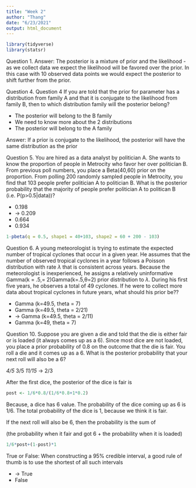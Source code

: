 ```yaml
---
title: "Week 2"
author: "Thang"
date: "6/23/2021"
output: html_document
---
```


```r
library(tidyverse)
library(statsr)
```
<div class="question">
Question 1.
Answer: The posterior is a mixture of prior and the likelihood - as we 
collect data we expect the likelihood will be favored over the prior. In
this case with 10 observed data points we would expect the posterior to
shift further from the prior.
</div>

<div class="question">
Question 4. Question 4
If you are told that the prior for parameter \thetaθ has a distribution from family A and that it is conjugate to the likelihood from family B, then to which distribution family will the posterior belong?

* The posterior will belong to the B family
* We need to know more about the 2 distributions
* The posterior will belong to the A family
</div>

Answer: If a prior is conjugate to the likelihood, the posterior will have the same distribution as the prior

<div class="question">
Question 5. You are hired as a data analyst by politician A. She wants to know the proportion
of people in Metrocity who favor her over politician B. From previous poll
numbers, you place a Beta(40,60) prior on the proportion. From polling 200
randomly sampled people in Metrocity, you find that 103 people prefer politician
A to politician B. What is the posterior probability that the majority of
people prefer politician A to politican B (i.e. P(p>0.5|data))? 

* 0.198
* -> 0.209
* 0.664
* 0.934
</div>

```r
1-pbeta(q = 0.5, shape1 = 40+103, shape2 = 60 + 200 - 103)
```

<div class="question">
Question 6. A young meteorologist is trying to estimate the expected number of tropical cyclones that occur in a given year.  He assumes that the number of observed tropical cyclones in a year follows a Poisson distribution with rate $\lambda$ that is consistent across years.  Because the meteorologist is inexperienced, he assigns a relatively uninformative Gamma(k = .5,\theta = 2)Gamma(k=.5,θ=2) prior distribution to $\lambda$.  During his first five years, he observes a total of 49 cyclones.  If he were to collect more data about tropical cyclones in future years, what should his prior be?? 

* Gamma (k=49.5, theta = 7)
* Gamma (k=49.5, theta = 2/21)
* -> Gamma (k=49.5, theta = 2/11)
* Gamma (k=49, theta = 7)
</div>

<div class="question">
Question 10. Suppose you are given a die and told that the die is either fair or is loaded (it
always comes up as a 6). Since most dice are not loaded, you place a prior
probability of 0.8  on the outcome that the die is fair. You roll a die and it comes up as a 6. 
What is the posterior probability that your next roll will also be a 6?

*4/5
*3/5
*11/15
*-> 2/3
</div>

After the first dice, the posterior of the dice is fair is 

```r
post <- 1/6*0.8/(1/6*0.8+1*0.2)
```

Because, a dice has 6 value. The probability of the dice coming up as 6 is 1/6. 
The total probability of the dice is 1, because we think it is fair.

If the next roll will also be 6, then the probability is the sum of

(the probability when it fair and got 6 + the probability when it is loaded)

```r
1/6*post+(1-post)*1
```

<div class="question">
True or False: When constructing a 95% credible interval, a good rule of thumb is to use the shortest of all such intervals

* -> True
* False
</div>

